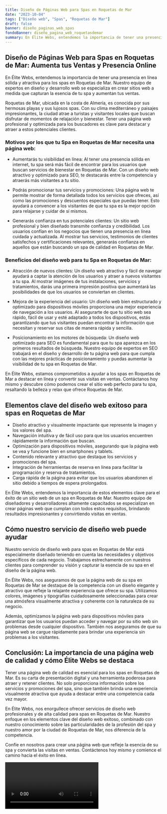 ```yaml
---
title: Diseño de Páginas Web para Spas en Roquetas de Mar
date: "2023-10-04"
tags: ["Diseño web", "Spas", "Roquetas de Mar"]
draft: false
banner: diseño_paginas_web_spas
fondoBanner: diseño_pagina_web_roquetasdemar
summary: En Élite Webs, entendemos la importancia de tener una presencia en línea sólida y atractiva para los spas en Roquetas de Mar. Nuestro equipo de expertos en diseño y desarrollo web se especializa en crear sitios web a medida que capturan la esencia de tu spa y aumentan tus ventas.
---
```



## Diseño de Páginas Web para Spas en Roquetas de Mar: Aumenta tus Ventas y Presencia Online

En Élite Webs, entendemos la importancia de tener una presencia en línea sólida y atractiva para los spas en Roquetas de Mar. Nuestro equipo de expertos en diseño y desarrollo web se especializa en crear sitios web a medida que capturan la esencia de tu spa y aumentan tus ventas.

Roquetas de Mar, ubicada en la costa de Almería, es conocida por sus hermosas playas y sus lujosos spas. Con su clima mediterráneo y paisajes impresionantes, la ciudad atrae a turistas y visitantes locales que buscan disfrutar de momentos de relajación y bienestar. Tener una página web profesional y optimizada para los buscadores es clave para destacar y atraer a estos potenciales clientes.

### Motivos por los que tu Spa en Roquetas de Mar necesita una página web:

- Aumentarás tu visibilidad en línea: Al tener una presencia sólida en internet, tu spa será más fácil de encontrar para los usuarios que buscan servicios de bienestar en Roquetas de Mar. Con un diseño web atractivo y optimizado para SEO, te destacarás entre la competencia y atraerás más visitantes a tu sitio.

- Podrás promocionar tus servicios y promociones: Una página web te permite mostrar de forma detallada todos los servicios que ofreces, así como las promociones y descuentos especiales que puedas tener. Esto ayudará a convencer a los visitantes de que tu spa es la mejor opción para relajarse y cuidar de sí mismos.

- Generarás confianza en tus potenciales clientes: Un sitio web profesional y bien diseñado transmite confianza y credibilidad. Los usuarios confían en los negocios que tienen una presencia en línea cuidada y actualizada. Al mostrar tus servicios, testimonios de clientes satisfechos y certificaciones relevantes, generarás confianza en aquellos que están buscando un spa de calidad en Roquetas de Mar.

### Beneficios del diseño web para tu Spa en Roquetas de Mar:

- Atracción de nuevos clientes: Un diseño web atractivo y fácil de navegar ayudará a captar la atención de los usuarios y atraer a nuevos visitantes a tu spa. Al mostrar imágenes de tus instalaciones, servicios y tratamientos, darás una primera impresión positiva que aumentará las posibilidades de que los usuarios se conviertan en clientes.

- Mejora de la experiencia del usuario: Un diseño web bien estructurado y optimizado para dispositivos móviles proporciona una mejor experiencia de navegación a los usuarios. Al asegurarte de que tu sitio web sea rápido, fácil de usar y esté adaptado a todos los dispositivos, estás garantizando que tus visitantes puedan encontrar la información que necesitan y reservar sus citas de manera rápida y sencilla.

- Posicionamiento en los motores de búsqueda: Un diseño web optimizado para SEO es fundamental para que tu spa aparezca en los primeros resultados de búsqueda. Nuestro equipo de expertos en SEO trabajará en el diseño y desarrollo de tu página web para que cumpla con las mejores prácticas de posicionamiento y puedas aumentar la visibilidad de tu spa en Roquetas de Mar.

En Élite Webs, estamos comprometidos a ayudar a los spas en Roquetas de Mar a destacar en línea y convertir sus visitas en ventas. Contáctanos hoy mismo y descubre cómo podemos crear el sitio web perfecto para tu spa, resaltando la belleza y relax que ofrece Roquetas de Mar.

<GifSeo />

<Cta />

## Elementos clave del diseño web exitoso para spas en Roquetas de Mar

- Diseño atractivo y visualmente impactante que represente la imagen y los valores del spa.
- Navegación intuitiva y de fácil uso para que los usuarios encuentren rápidamente la información que buscan.
- Optimización para dispositivos móviles, asegurando que la página web se vea y funcione bien en smartphones y tablets.
- Contenido relevante y atractivo que destaque los servicios y promociones del spa.
- Integración de herramientas de reserva en línea para facilitar la programación y reserva de tratamientos.
- Carga rápida de la página para evitar que los usuarios abandonen el sitio debido a tiempos de espera prolongados.

En Élite Webs, entendemos la importancia de estos elementos clave para el éxito de un sitio web de un spa en Roquetas de Mar. Nuestro equipo de diseñadores y desarrolladores altamente capacitados se especializan en crear páginas web que cumplan con todos estos requisitos, brindando resultados impresionantes y convirtiendo visitas en ventas.

## Cómo nuestro servicio de diseño web puede ayudar

Nuestro servicio de diseño web para spas en Roquetas de Mar está especialmente diseñado teniendo en cuenta las necesidades y objetivos específicos de cada negocio. Trabajamos estrechamente con nuestros clientes para comprender su visión y capturar la esencia de su spa en el diseño de la página web.

En Élite Webs, nos aseguramos de que la página web de su spa en Roquetas de Mar se destaque de la competencia con un diseño elegante y atractivo que refleje la relajante experiencia que ofrece su spa. Utilizamos colores, imágenes y tipografías cuidadosamente seleccionadas para crear una atmósfera visualmente atractiva y coherente con la naturaleza de su negocio.

Además, optimizamos la página web para dispositivos móviles para garantizar que los usuarios puedan acceder y navegar por su sitio web sin problemas desde cualquier dispositivo. También nos aseguramos de que su página web se cargue rápidamente para brindar una experiencia sin problemas a los visitantes.

## Conclusión: La importancia de una página web de calidad y cómo Élite Webs se destaca

Tener una página web de calidad es esencial para los spas en Roquetas de Mar. Es su carta de presentación digital y una herramienta poderosa para atraer y retener clientes. No solo proporciona información sobre los servicios y promociones del spa, sino que también brinda una experiencia visualmente atractiva que ayuda a destacar entre una competencia cada vez mayor.

En Élite Webs, nos enorgullece ofrecer servicios de diseño web profesionales y de alta calidad para spas en Roquetas de Mar. Nuestro enfoque en los elementos clave del diseño web exitoso, combinado con nuestro conocimiento sobre las particularidades de la profesión del spa y nuestro amor por la ciudad de Roquetas de Mar, nos diferencia de la competencia.

Confíe en nosotros para crear una página web que refleje la esencia de su spa y convierta las visitas en ventas. Contáctenos hoy mismo y comience el camino hacia el éxito en línea.

<Video />

<CtaBot job="Spas" city="Roquetas de Mar" />

<Gmaps query="Roquetas de Mar+españa+maps" />
